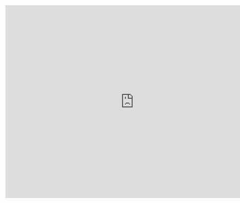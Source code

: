 

<iframe src="https://calendar.google.com/calendar/embed?height=600&wkst=2&ctz=Africa%2FCeuta&showPrint=0&showTz=0&src=ZTkxYjFhYjUxY2U4MmFmOGNjNDkwMWFhOWQ5MTk5NTc4YzIwY2E3YzM4YTJhNDM1NDM0ZGEzMmNmYzg0NzZlNEBncm91cC5jYWxlbmRhci5nb29nbGUuY29t&color=%234285F4&color=%23E67C73" style="border-width:0" width="800" height="600" frameborder="0" scrolling="no"></iframe>